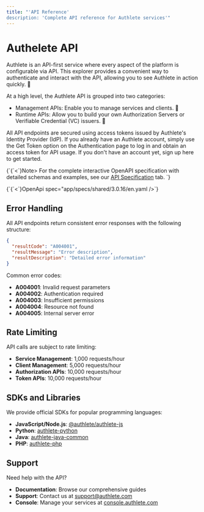 ```yaml
---
title: "'API Reference'
description: 'Complete API reference for Authlete services'"
---
```


# Authelete API

Authlete is an API-first service where every aspect of the platform is configurable via API. This explorer provides a convenient way to authenticate and interact with the API, allowing you to see Authlete in action quickly. 🚀

At a high level, the Authlete API is grouped into two categories:

* Management APIs: Enable you to manage services and clients. 🔧
* Runtime APIs: Allow you to build your own Authorization Servers or Verifiable Credential (VC) issuers. 🔐

All API endpoints are secured using access tokens issued by Authlete's Identity Provider (IdP). If you already have an Authlete account, simply use the Get Token option on the Authentication page to log in and obtain an access token for API usage. If you don't have an account yet, sign up here to get started.

{\`{\`<\`}Note>
For the complete interactive OpenAPI specification with detailed schemas and examples, see our [API Specification](/api-specification) tab.
</Note>\`}

{\`{\`<\`}OpenApi
  spec="app/specs/shared/3.0.16/en.yaml
/>\`}

## Error Handling

All API endpoints return consistent error responses with the following structure:

```json
{
  "resultCode": "A004001",
  "resultMessage": "Error description",
  "resultDescription": "Detailed error information"
}
```

Common error codes:

- **A004001**: Invalid request parameters
- **A004002**: Authentication required
- **A004003**: Insufficient permissions
- **A004004**: Resource not found
- **A004005**: Internal server error

## Rate Limiting

API calls are subject to rate limiting:

- **Service Management**: 1,000 requests/hour
- **Client Management**: 5,000 requests/hour
- **Authorization APIs**: 10,000 requests/hour
- **Token APIs**: 10,000 requests/hour

## SDKs and Libraries

We provide official SDKs for popular programming languages:

- **JavaScript/Node.js**: [@authlete/authlete-js](https://www.npmjs.com/package/@authlete/authlete-js)
- **Python**: [authlete-python](https://pypi.org/project/authlete-python/)
- **Java**: [authlete-java-common](https://mvnrepository.com/artifact/com.authlete/authlete-java-common)
- **PHP**: [authlete-php](https://packagist.org/packages/authlete/authlete-php)

## Support

Need help with the API?

- **Documentation**: Browse our comprehensive guides
- **Support**: Contact us at [support@authlete.com](mailto:support@authlete.com)
- **Console**: Manage your services at [console.authlete.com](https://console.authlete.com)
